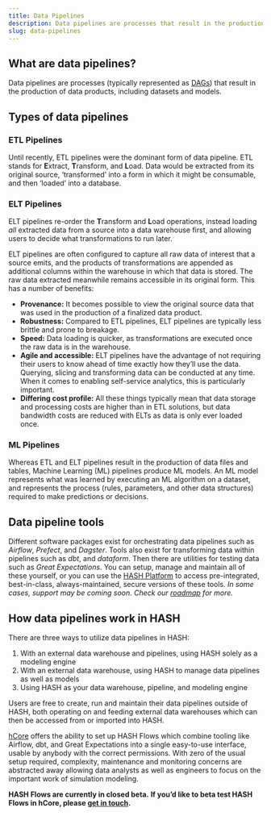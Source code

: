 ```yaml
---
title: Data Pipelines
description: Data pipelines are processes that result in the production of data products, including datasets and models.
slug: data-pipelines
---
```


## What are data pipelines?

Data pipelines are processes (typically represented as [DAGs](https://hash.ai/wiki/dag)) that result in the production of data products, including datasets and models.

## Types of data pipelines

### ETL Pipelines

Until recently, ETL pipelines were the dominant form of data pipeline. ETL stands for **E**xtract, **T**ransform, and **L**oad. Data would be extracted from its original source, ‘transformed’ into a form in which it might be consumable, and then ‘loaded’ into a database.

### ELT Pipelines

ELT pipelines re-order the **T**ransform and **L**oad operations, instead loading _all_ extracted data from a source into a data warehouse first, and allowing users to decide what transformations to run later.

ELT pipelines are often configured to capture all raw data of interest that a source emits, and the products of transformations are appended as additional columns within the warehouse in which that data is stored. The raw data extracted meanwhile remains accessible in its original form. This has a number of benefits:

*   **Provenance:** It becomes possible to view the original source data that was used in the production of a finalized data product.
*   **Robustness:** Compared to ETL pipelines, ELT pipelines are typically less brittle and prone to breakage.
*   **Speed:** Data loading is quicker, as transformations are executed once the raw data is in the warehouse.
*   **Agile and accessible:** ELT pipelines have the advantage of not requiring their users to know ahead of time exactly how they’ll use the data. Querying, slicing and transforming data can be conducted at any time. When it comes to enabling self-service analytics, this is particularly important.
*   **Differing cost profile:** All these things typically mean that data storage and processing costs are higher than in ETL solutions, but data bandwidth costs are reduced with ELTs as data is only ever loaded once.

### ML Pipelines

Whereas ETL and ELT pipelines result in the production of data files and tables, Machine Learning (ML) pipelines produce ML models. An ML model represents what was learned by executing an ML algorithm on a dataset, and represents the process (rules, parameters, and other data structures) required to make predictions or decisions.

## Data pipeline tools

Different software packages exist for orchestrating data pipelines such as _Airflow_, _Prefect_, and _Dagster_. Tools also exist for transforming data within pipelines such as _dbt_, and _dataform_. Then there are utilities for testing data such as _Great Expectations_. You can setup, manage and maintain all of these yourself, or you can use the [HASH Platform](https://hash.ai/platform) to access pre-integrated, best-in-class, always-maintained, secure versions of these tools. _In some cases, support may be coming soon. Check our [roadmap](https://hash.ai/roadmap) for more._

## How data pipelines work in HASH

There are three ways to utilize data pipelines in HASH:

1.  With an external data warehouse and pipelines, using HASH solely as a modeling engine
2.  With an external data warehouse, using HASH to manage data pipelines as well as models
3.  Using HASH as your data warehouse, pipeline, and modeling engine

Users are free to create, run and maintain their data pipelines outside of HASH, both operating on and feeding external data warehouses which can then be accessed from or imported into HASH.

[hCore](https://hash.ai/platform/core) offers the ability to set up HASH Flows which combine tooling like Airflow, dbt, and Great Expectations into a single easy-to-use interface, usable by anybody with the correct permissions. With zero of the usual setup required, complexity, maintenance and monitoring concerns are abstracted away allowing data analysts as well as engineers to focus on the important work of simulation modeling.

**HASH Flows are currently in closed beta.** **If you’d like to beta test HASH Flows in hCore, please [get in touch](https://hash.ai/contact).**
